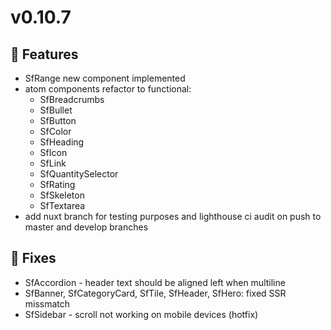 
<Meta title="Releases/v0.10.7 - Latest/Change log" />

# v0.10.7

## 🚀 Features

- SfRange new component implemented
- atom components refactor to functional:
  - SfBreadcrumbs
  - SfBullet
  - SfButton
  - SfColor
  - SfHeading
  - SfIcon
  - SfLink
  - SfQuantitySelector
  - SfRating
  - SfSkeleton
  - SfTextarea
- add nuxt branch for testing purposes and lighthouse ci audit on push to master and develop branches

## 🐛 Fixes

- SfAccordion - header text should be aligned left when multiline
- SfBanner, SfCategoryCard, SfTile, SfHeader, SfHero: fixed SSR missmatch
- SfSidebar - scroll not working on mobile devices (hotfix)
